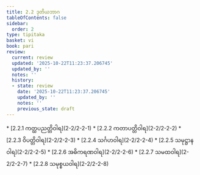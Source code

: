 ```yaml
---
title: 2.2 ဒုတိယဘာဂ
tableOfContents: false
sidebar:
  order: 2
type: tipitaka
basket: vi
book: pari
review:
  current: review
  updated: '2025-10-22T11:23:37.206745'
  updated_by: ''
  notes: ''
  history:
  - state: review
    date: '2025-10-22T11:23:37.206745'
    updated_by: ''
    notes: ''
    previous_state: draft
---
```



<ReviewStatus review={frontmatter.review} showDetails={true} />

<HypothesisAnnotation frontmatter={frontmatter} />

<DynamicBreadcrumb />



<TableOfContents book="pari" section="2.2">
* [2.2.1 ကတ္ထပညတ္တိဝါရ](2-2/2-2-1)
* [2.2.2 ကတာပတ္တိဝါရ](2-2/2-2-2)
* [2.2.3 ဝိပတ္တိဝါရ](2-2/2-2-3)
* [2.2.4 သင်္ဂဟဝါရ](2-2/2-2-4)
* [2.2.5 သမုဋ္ဌာနဝါရ](2-2/2-2-5)
* [2.2.6 အဓိကရဏဝါရ](2-2/2-2-6)
* [2.2.7 သမထဝါရ](2-2/2-2-7)
* [2.2.8 သမုစ္စယဝါရ](2-2/2-2-8)
</TableOfContents>